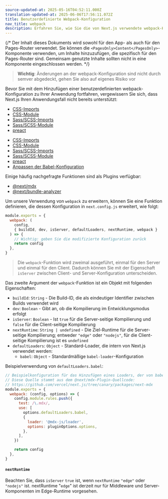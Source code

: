 ```yaml
---
source-updated-at: 2025-05-16T04:52:11.000Z
translation-updated-at: 2025-06-06T17:56:11.072Z
title: Benutzerdefinierte Webpack-Konfiguration
nav_title: webpack
description: Erfahren Sie, wie Sie die von Next.js verwendete webpack-Konfiguration anpassen
---
```


{/* Der Inhalt dieses Dokuments wird sowohl für den App- als auch für den Pages-Router verwendet. Sie können die `<PagesOnly>Content</PagesOnly>`-Komponente verwenden, um Inhalte hinzuzufügen, die spezifisch für den Pages-Router sind. Gemeinsam genutzte Inhalte sollten nicht in eine Komponente eingeschlossen werden. */}

> **Wichtig**: Änderungen an der webpack-Konfiguration sind nicht durch semver abgedeckt, gehen Sie also auf eigenes Risiko vor

Bevor Sie mit dem Hinzufügen einer benutzerdefinierten webpack-Konfiguration zu Ihrer Anwendung fortfahren, vergewissern Sie sich, dass Next.js Ihren Anwendungsfall nicht bereits unterstützt:

<AppOnly>

- [CSS-Imports](/docs/app/building-your-application/styling)
- [CSS-Module](/docs/app/building-your-application/styling/css-modules)
- [Sass/SCSS-Imports](/docs/app/building-your-application/styling/sass)
- [Sass/SCSS-Module](/docs/app/building-your-application/styling/sass)
- [preact](https://github.com/vercel/next.js/tree/canary/examples/using-preact)

</AppOnly>

<PagesOnly>

- [CSS-Imports](/docs/pages/building-your-application/styling)
- [CSS-Module](/docs/pages/building-your-application/styling/css-modules)
- [Sass/SCSS-Imports](/docs/pages/building-your-application/styling/sass)
- [Sass/SCSS-Module](/docs/pages/building-your-application/styling/sass)
- [preact](https://github.com/vercel/next.js/tree/canary/examples/using-preact)
- [Anpassen der Babel-Konfiguration](/docs/pages/building-your-application/configuring/babel)

</PagesOnly>

Einige häufig nachgefragte Funktionen sind als Plugins verfügbar:

- [@next/mdx](https://github.com/vercel/next.js/tree/canary/packages/next-mdx)
- [@next/bundle-analyzer](https://github.com/vercel/next.js/tree/canary/packages/next-bundle-analyzer)

Um unsere Verwendung von `webpack` zu erweitern, können Sie eine Funktion definieren, die dessen Konfiguration in `next.config.js` erweitert, wie folgt:

```js filename="next.config.js"
module.exports = {
  webpack: (
    config,
    { buildId, dev, isServer, defaultLoaders, nextRuntime, webpack }
  ) => {
    // Wichtig: geben Sie die modifizierte Konfiguration zurück
    return config
  },
}
```

> Die `webpack`-Funktion wird zweimal ausgeführt, einmal für den Server und einmal für den Client. Dadurch können Sie mit der Eigenschaft `isServer` zwischen Client- und Server-Konfiguration unterscheiden.

Das zweite Argument der `webpack`-Funktion ist ein Objekt mit folgenden Eigenschaften:

- `buildId`: `String` - Die Build-ID, die als eindeutiger Identifier zwischen Builds verwendet wird
- `dev`: `Boolean` - Gibt an, ob die Kompilierung im Entwicklungsmodus erfolgt
- `isServer`: `Boolean` - Ist `true` für die Server-seitige Kompilierung und `false` für die Client-seitige Kompilierung
- `nextRuntime`: `String | undefined` - Die Ziel-Runtime für die Server-seitige Kompilierung; entweder `"edge"` oder `"nodejs"`, für die Client-seitige Kompilierung ist es `undefined`
- `defaultLoaders`: `Object` - Standard-Loader, die intern von Next.js verwendet werden:
  - `babel`: `Object` - Standardmäßige `babel-loader`-Konfiguration

Beispielverwendung von `defaultLoaders.babel`:

```js
// Beispielkonfiguration für das Hinzufügen eines Loaders, der von babel-loader abhängt
// Diese Quelle stammt aus dem @next/mdx-Plugin-Quellcode:
// https://github.com/vercel/next.js/tree/canary/packages/next-mdx
module.exports = {
  webpack: (config, options) => {
    config.module.rules.push({
      test: /\.mdx/,
      use: [
        options.defaultLoaders.babel,
        {
          loader: '@mdx-js/loader',
          options: pluginOptions.options,
        },
      ],
    })

    return config
  },
}
```

#### `nextRuntime`

Beachten Sie, dass `isServer` `true` ist, wenn `nextRuntime` `"edge"` oder `"nodejs"` ist. nextRuntime "`edge`" ist derzeit nur für Middleware und Server-Komponenten im Edge-Runtime vorgesehen.
